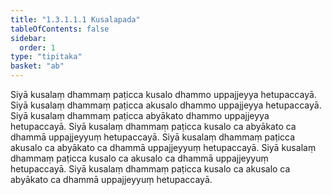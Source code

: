 ```yaml
---
title: "1.3.1.1.1 Kusalapada"
tableOfContents: false
sidebar:
  order: 1
type: "tipitaka"
basket: "ab"
---
```



<DynamicBreadcrumb />

<Division number="26">

<Paragraph number="60">
Siyā kusalaṃ dhammaṃ paṭicca kusalo dhammo uppajjeyya hetupaccayā. Siyā kusalaṃ dhammaṃ paṭicca akusalo dhammo uppajjeyya hetupaccayā. Siyā kusalaṃ dhammaṃ paṭicca abyākato dhammo uppajjeyya hetupaccayā. Siyā kusalaṃ dhammaṃ paṭicca kusalo ca abyākato ca dhammā uppajjeyyuṃ hetupaccayā. Siyā kusalaṃ dhammaṃ paṭicca akusalo ca abyākato ca dhammā uppajjeyyuṃ hetupaccayā. Siyā kusalaṃ dhammaṃ paṭicca kusalo ca akusalo ca dhammā uppajjeyyuṃ hetupaccayā. Siyā kusalaṃ dhammaṃ paṭicca kusalo ca akusalo ca abyākato ca dhammā uppajjeyyuṃ hetupaccayā.
</Paragraph>
</Division>